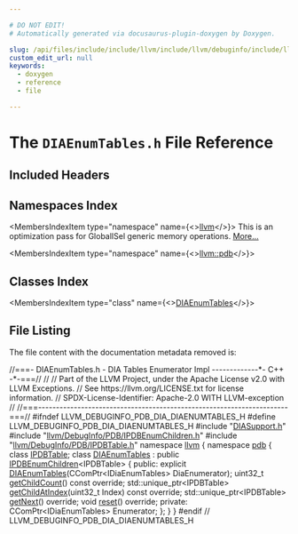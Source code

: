 ```yaml
---

# DO NOT EDIT!
# Automatically generated via docusaurus-plugin-doxygen by Doxygen.

slug: /api/files/include/include/llvm/include/llvm/debuginfo/include/llvm/debuginfo/pdb/include/llvm/debuginfo/pdb/dia/diaenumtables-h
custom_edit_url: null
keywords:
  - doxygen
  - reference
  - file

---
```





# The `DIAEnumTables.h` File Reference

<DoxygenPage pluginConfig={pluginConfig}>



## Included Headers

<IncludesList>
<IncludesListItem
  filePath="DIASupport.h"
  permalink="/docs/api/files/include/include/llvm/include/llvm/debuginfo/include/llvm/debuginfo/pdb/include/llvm/debuginfo/pdb/dia/diasupport-h"
  isLocal="true" />
<IncludesListItem
  filePath="llvm/DebugInfo/PDB/IPDBEnumChildren.h"
  permalink="/docs/api/files/include/include/llvm/include/llvm/debuginfo/include/llvm/debuginfo/pdb/ipdbenumchildren-h"
  isLocal="true" />
<IncludesListItem
  filePath="llvm/DebugInfo/PDB/IPDBTable.h"
  permalink="/docs/api/files/include/include/llvm/include/llvm/debuginfo/include/llvm/debuginfo/pdb/ipdbtable-h"
  isLocal="true" />
</IncludesList>

## Namespaces Index

<MembersIndex>

<MembersIndexItem
  type="namespace"
  name={<><a href="/docs/api/namespaces/llvm">llvm</a></>}>
This is an optimization pass for GlobalISel generic memory operations. <a href="/docs/api/namespaces/llvm/#details">More...</a>
</MembersIndexItem>

<MembersIndexItem
  type="namespace"
  name={<><a href="/docs/api/namespaces/llvm/pdb">llvm::pdb</a></>}>
</MembersIndexItem>

</MembersIndex>

## Classes Index

<MembersIndex>

<MembersIndexItem
  type="class"
  name={<><a href="/docs/api/classes/llvm/pdb/diaenumtables">DIAEnumTables</a></>}>
</MembersIndexItem>

</MembersIndex>


## File Listing

The file content with the documentation metadata removed is:

<ProgramListing>

<Link id="l00001" /><CodeLine lineNumber="1"><Highlight kind="comment">//===- DIAEnumTables.h - DIA Tables Enumerator Impl -------------&#42;- C++ -&#42;-===//</Highlight><Highlight kind="normal"></Highlight></CodeLine>
<Link id="l00002" /><CodeLine lineNumber="2"><Highlight kind="normal"></Highlight><Highlight kind="comment">//</Highlight><Highlight kind="normal"></Highlight></CodeLine>
<Link id="l00003" /><CodeLine lineNumber="3"><Highlight kind="normal"></Highlight><Highlight kind="comment">// Part of the LLVM Project, under the Apache License v2.0 with LLVM Exceptions.</Highlight><Highlight kind="normal"></Highlight></CodeLine>
<Link id="l00004" /><CodeLine lineNumber="4"><Highlight kind="normal"></Highlight><Highlight kind="comment">// See https://llvm.org/LICENSE.txt for license information.</Highlight><Highlight kind="normal"></Highlight></CodeLine>
<Link id="l00005" /><CodeLine lineNumber="5"><Highlight kind="normal"></Highlight><Highlight kind="comment">// SPDX-License-Identifier: Apache-2.0 WITH LLVM-exception</Highlight><Highlight kind="normal"></Highlight></CodeLine>
<Link id="l00006" /><CodeLine lineNumber="6"><Highlight kind="normal"></Highlight><Highlight kind="comment">//</Highlight><Highlight kind="normal"></Highlight></CodeLine>
<Link id="l00007" /><CodeLine lineNumber="7"><Highlight kind="normal"></Highlight><Highlight kind="comment">//===----------------------------------------------------------------------===//</Highlight><Highlight kind="normal"></Highlight></CodeLine>
<Link id="l00008" /><CodeLine lineNumber="8"><Highlight kind="normal"></Highlight></CodeLine>
<Link id="l00009" /><CodeLine lineNumber="9"><Highlight kind="normal"></Highlight><Highlight kind="preprocessor">#ifndef LLVM&#95;DEBUGINFO&#95;PDB&#95;DIA&#95;DIAENUMTABLES&#95;H</Highlight><Highlight kind="normal"></Highlight></CodeLine>
<Link id="l00010" /><CodeLine lineNumber="10"><Highlight kind="normal"></Highlight><Highlight kind="preprocessor">#define LLVM&#95;DEBUGINFO&#95;PDB&#95;DIA&#95;DIAENUMTABLES&#95;H</Highlight><Highlight kind="normal"></Highlight></CodeLine>
<Link id="l00011" /><CodeLine lineNumber="11"><Highlight kind="normal"></Highlight></CodeLine>
<Link id="l00012" /><CodeLine lineNumber="12"><Highlight kind="normal"></Highlight><Highlight kind="preprocessor">#include &quot;<a href="/docs/api/files/include/include/llvm/include/llvm/debuginfo/include/llvm/debuginfo/pdb/include/llvm/debuginfo/pdb/dia/diasupport-h">DIASupport.h</a>&quot;</Highlight><Highlight kind="normal"></Highlight></CodeLine>
<Link id="l00013" /><CodeLine lineNumber="13"><Highlight kind="normal"></Highlight><Highlight kind="preprocessor">#include &quot;<a href="/docs/api/files/include/include/llvm/include/llvm/debuginfo/include/llvm/debuginfo/pdb/ipdbenumchildren-h">llvm/DebugInfo/PDB/IPDBEnumChildren.h</a>&quot;</Highlight><Highlight kind="normal"></Highlight></CodeLine>
<Link id="l00014" /><CodeLine lineNumber="14"><Highlight kind="normal"></Highlight><Highlight kind="preprocessor">#include &quot;<a href="/docs/api/files/include/include/llvm/include/llvm/debuginfo/include/llvm/debuginfo/pdb/ipdbtable-h">llvm/DebugInfo/PDB/IPDBTable.h</a>&quot;</Highlight><Highlight kind="normal"></Highlight></CodeLine>
<Link id="l00015" /><CodeLine lineNumber="15"><Highlight kind="normal"></Highlight></CodeLine>
<Link id="l00016" /><CodeLine lineNumber="16"><Highlight kind="normal"></Highlight><Highlight kind="keyword">namespace </Highlight><Highlight kind="normal"><a href="/docs/api/namespaces/llvm">llvm</a> &#123;</Highlight></CodeLine>
<Link id="l00017" /><CodeLine lineNumber="17"><Highlight kind="normal"></Highlight><Highlight kind="keyword">namespace </Highlight><Highlight kind="normal"><a href="/docs/api/namespaces/llvm/pdb">pdb</a> &#123;</Highlight></CodeLine>
<Link id="l00018" /><CodeLine lineNumber="18"><Highlight kind="normal"></Highlight><Highlight kind="keyword">class </Highlight><Highlight kind="normal"><a href="/docs/api/classes/llvm/pdb/ipdbtable">IPDBTable</a>;</Highlight></CodeLine>
<Link id="l00019" /><CodeLine lineNumber="19"><Highlight kind="normal"></Highlight></CodeLine>
<Link id="l00020" /><CodeLine lineNumber="20" lineLink="/docs/api/classes/llvm/pdb/diaenumtables"><Highlight kind="normal"></Highlight><Highlight kind="keyword">class </Highlight><Highlight kind="normal"><a href="/docs/api/classes/llvm/pdb/diaenumtables/#aeec5cfd0706484e6663bfd9a280f36be">DIAEnumTables</a> : </Highlight><Highlight kind="keyword">public</Highlight><Highlight kind="normal"> <a href="/docs/api/classes/llvm/pdb/ipdbenumchildren">IPDBEnumChildren</a>&lt;IPDBTable&gt; &#123;</Highlight></CodeLine>
<Link id="l00021" /><CodeLine lineNumber="21"><Highlight kind="normal"></Highlight><Highlight kind="keyword">public</Highlight><Highlight kind="normal">:</Highlight></CodeLine>
<Link id="l00022" /><CodeLine lineNumber="22"><Highlight kind="normal">  </Highlight><Highlight kind="keyword">explicit</Highlight><Highlight kind="normal"> <a href="/docs/api/classes/llvm/pdb/diaenumtables/#aeec5cfd0706484e6663bfd9a280f36be">DIAEnumTables</a>(CComPtr&lt;IDiaEnumTables&gt; DiaEnumerator);</Highlight></CodeLine>
<Link id="l00023" /><CodeLine lineNumber="23"><Highlight kind="normal"></Highlight></CodeLine>
<Link id="l00024" /><CodeLine lineNumber="24"><Highlight kind="normal">  uint32&#95;t <a href="/docs/api/classes/llvm/pdb/diaenumtables/#a420864849c9d8c12c2d851680356199f">getChildCount</a>() </Highlight><Highlight kind="keyword">const override</Highlight><Highlight kind="normal">;</Highlight></CodeLine>
<Link id="l00025" /><CodeLine lineNumber="25"><Highlight kind="normal">  std::unique&#95;ptr&lt;IPDBTable&gt; <a href="/docs/api/classes/llvm/pdb/diaenumtables/#a5faad89b0ab0d9501f1c0d585ba575ed">getChildAtIndex</a>(uint32&#95;t Index) </Highlight><Highlight kind="keyword">const override</Highlight><Highlight kind="normal">;</Highlight></CodeLine>
<Link id="l00026" /><CodeLine lineNumber="26"><Highlight kind="normal">  std::unique&#95;ptr&lt;IPDBTable&gt; <a href="/docs/api/classes/llvm/pdb/diaenumtables/#ad85aaf545ddd57d930422388cc75e9d2">getNext</a>() </Highlight><Highlight kind="keyword">override</Highlight><Highlight kind="normal">;</Highlight></CodeLine>
<Link id="l00027" /><CodeLine lineNumber="27"><Highlight kind="normal">  </Highlight><Highlight kind="keywordtype">void</Highlight><Highlight kind="normal"> <a href="/docs/api/classes/llvm/pdb/diaenumtables/#aa93257f2c7ea1b9d241e44e55251d6bf">reset</a>() </Highlight><Highlight kind="keyword">override</Highlight><Highlight kind="normal">;</Highlight></CodeLine>
<Link id="l00028" /><CodeLine lineNumber="28"><Highlight kind="normal"></Highlight></CodeLine>
<Link id="l00029" /><CodeLine lineNumber="29"><Highlight kind="normal"></Highlight><Highlight kind="keyword">private</Highlight><Highlight kind="normal">:</Highlight></CodeLine>
<Link id="l00030" /><CodeLine lineNumber="30"><Highlight kind="normal">  CComPtr&lt;IDiaEnumTables&gt; Enumerator;</Highlight></CodeLine>
<Link id="l00031" /><CodeLine lineNumber="31"><Highlight kind="normal">&#125;;</Highlight></CodeLine>
<Link id="l00032" /><CodeLine lineNumber="32"><Highlight kind="normal">&#125;</Highlight></CodeLine>
<Link id="l00033" /><CodeLine lineNumber="33"><Highlight kind="normal">&#125;</Highlight></CodeLine>
<Link id="l00034" /><CodeLine lineNumber="34"><Highlight kind="normal"></Highlight></CodeLine>
<Link id="l00035" /><CodeLine lineNumber="35"><Highlight kind="normal"></Highlight><Highlight kind="preprocessor">#endif </Highlight><Highlight kind="comment">// LLVM&#95;DEBUGINFO&#95;PDB&#95;DIA&#95;DIAENUMTABLES&#95;H</Highlight><Highlight kind="normal"></Highlight></CodeLine>

</ProgramListing>


</DoxygenPage>
